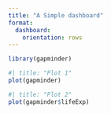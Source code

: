```yaml
---
title: "A Simple dashboard"
format: 
  dashboard:
    orientation: rows
---
```


```r
library(gapminder)
```


```r
#| title: "Plot 1"
plot(gapminder)
```


```r
#| title: "Plot 2"
plot(gapminder$lifeExp)
```
